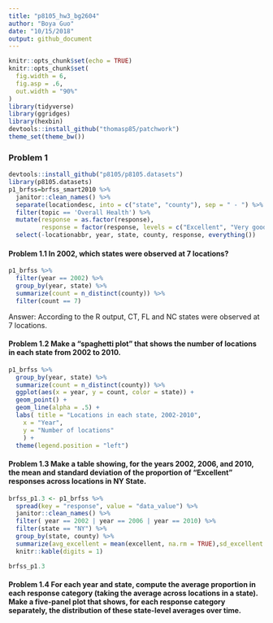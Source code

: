 ```yaml
---
title: "p8105_hw3_bg2604"
author: "Boya Guo"
date: "10/15/2018"
output: github_document
---
```


```r
knitr::opts_chunk$set(echo = TRUE)
knitr::opts_chunk$set(
  fig.width = 6,
  fig.asp = .6,
  out.width = "90%"
)
library(tidyverse)
library(ggridges)
library(hexbin)
devtools::install_github("thomasp85/patchwork")
theme_set(theme_bw())
```

### Problem 1

```r
devtools::install_github("p8105/p8105.datasets")
library(p8105.datasets)
p1_brfss=brfss_smart2010 %>%
  janitor::clean_names() %>%
  separate(locationdesc, into = c("state", "county"), sep = " - ") %>%
  filter(topic == 'Overall Health') %>%
  mutate(response = as.factor(response),
         response = factor(response, levels = c("Excellent", "Very good", "Good", "Fair", "Poor"))) %>%
  select(-locationabbr, year, state, county, response, everything())
```

#### Problem 1.1 In 2002, which states were observed at 7 locations?

```r
p1_brfss %>%
  filter(year == 2002) %>% 
  group_by(year, state) %>% 
  summarize(count = n_distinct(county)) %>% 
  filter(count == 7)
```
Answer: According to the R output, CT, FL and NC states were observed at 7 locations.

#### Problem 1.2 Make a “spaghetti plot” that shows the number of locations in each state from 2002 to 2010.

```r
p1_brfss %>% 
  group_by(year, state) %>% 
  summarize(count = n_distinct(county)) %>% 
  ggplot(aes(x = year, y = count, color = state)) + 
  geom_point() + 
  geom_line(alpha = .5) + 
  labs( title = "Locations in each state, 2002-2010",
    x = "Year",
    y = "Number of locations"
    ) + 
  theme(legend.position = "left")
```

#### Problem 1.3 Make a table showing, for the years 2002, 2006, and 2010, the mean and standard deviation of the proportion of “Excellent” responses across locations in NY State.

```r
brfss_p1.3 <- p1_brfss %>%
  spread(key = "response", value = "data_value") %>% 
  janitor::clean_names() %>%
  filter( year == 2002 | year == 2006 | year == 2010) %>%   
  filter(state == "NY") %>% 
  group_by(state, county) %>% 
  summarize(avg_excellent = mean(excellent, na.rm = TRUE),sd_excellent = sd(excellent, na.rm = TRUE)) %>% 
  knitr::kable(digits = 1)

brfss_p1.3
```

#### Problem 1.4 For each year and state, compute the average proportion in each response category (taking the average across locations in a state). Make a five-panel plot that shows, for each response category separately, the distribution of these state-level averages over time.

```r

```

